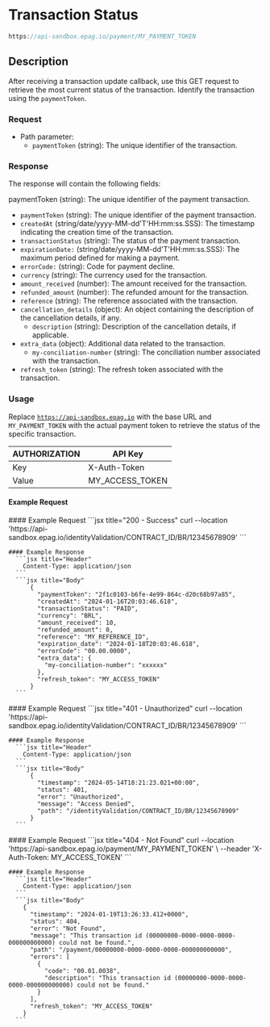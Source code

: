 
# Transaction Status

```jsx
https://api-sandbox.epag.io/payment/MY_PAYMENT_TOKEN
```

## Description

After receiving a transaction update callback, use this GET request to retrieve the most current status of the transaction. Identify the transaction using the `paymentToken`.

### Request

- Path parameter:
  - <code>paymentToken</code> (string): The unique identifier of the transaction.


### Response
The response will contain the following fields:

paymentToken (string): The unique identifier of the payment transaction.

- <code>paymentToken</code> (string): The unique identifier of the payment transaction.
- <code>createdAt</code> (string/date/yyyy-MM-dd'T'HH:mm:ss.SSS): The timestamp indicating the creation time of the transaction.
- <code>transactionStatus</code> (string): The status of the payment transaction.
- <code>expirationDate:</code> (string/date/yyyy-MM-dd'T'HH:mm:ss.SSS): The maximum period defined for making a payment.
- <code>errorCode:</code> (string): Code for payment decline.
- <code>currency</code> (string): The currency used for the transaction.
- <code>amount_received</code> (number): The amount received for the transaction.
- <code>refunded_amount</code> (number): The refunded amount for the transaction.
- <code>reference</code> (string): The reference associated with the transaction.
- <code>cancellation_details</code> (object): An object containing the description of the cancellation details, if any.
  - <code>description</code> (string): Description of the cancellation details, if applicable.
- <code>extra_data</code> (object): Additional data related to the transaction.
  - <code>my-conciliation-number</code> (string): The conciliation number associated with the transaction.
- <code>refresh_token</code> (string): The refresh token associated with the transaction.

### Usage

Replace <code>https://api-sandbox.epag.io</code> with the base URL and <code>MY_PAYMENT_TOKEN</code> with the actual payment token to retrieve the status of the specific transaction.

| AUTHORIZATION | API Key         | 
| ------------- | --------------- |
| Key           | X-Auth-Token    |
| Value         | MY_ACCESS_TOKEN |

#### Example Request

<Tabs>
  <TabItem value="success" label="200 - Success" default>
    #### Example Request
      ```jsx title="200 - Success"
          curl --location 'https://api-sandbox.epag.io/identityValidation/CONTRACT_ID/BR/12345678909'
      ```
    
    #### Example Response
      ```jsx title="Header"
        Content-Type: application/json
      ``` 
      ```jsx title="Body"
          {
            "paymentToken": "2f1c0103-b6fe-4e99-864c-d20c68b97a85",
            "createdAt": "2024-01-16T20:03:46.618",
            "transactionStatus": "PAID",
            "currency": "BRL",
            "amount_received": 10,
            "refunded_amount": 0,
            "reference": "MY_REFERENCE_ID",
            "expiration_date": "2024-01-18T20:03:46.618",
            "errorCode": "00.00.0000",
            "extra_data": {
              "my-conciliation-number": "xxxxxx"
            },
            "refresh_token": "MY_ACCESS_TOKEN"
          }
      ```      
  </TabItem>
  <TabItem value="unauthorized" label="401 - Unauthorized">
    #### Example Request
      ```jsx title="401 - Unauthorized"
          curl --location 'https://api-sandbox.epag.io/identityValidation/CONTRACT_ID/BR/12345678909'
      ```

    #### Example Response
      ```jsx title="Header"
        Content-Type: application/json
      ```  
      ```jsx title="Body"
          {
            "timestamp": "2024-05-14T18:21:23.021+00:00",
            "status": 401,
            "error": "Unauthorized",
            "message": "Access Denied",
            "path": "/identityValidation/CONTRACT_ID/BR/12345678909"
          }
      ```
  </TabItem>
  <TabItem value="not-found" label="404 - Not Found">
    #### Example Request
      ```jsx title="404 - Not Found"
        curl --location 'https://api-sandbox.epag.io/payment/MY_PAYMENT_TOKEN' \
        --header 'X-Auth-Token: MY_ACCESS_TOKEN'
      ```

    #### Example Response
      ```jsx title="Header"
        Content-Type: application/json
      ```  
      ```jsx title="Body"
        {
          "timestamp": "2024-01-19T13:26:33.412+0000",
          "status": 404,
          "error": "Not Found",
          "message": "This transaction id (00000000-0000-0000-0000-000000000000) could not be found.",
          "path": "/payment/00000000-0000-0000-0000-000000000000",
          "errors": [
            {
              "code": "00.01.0038",
              "description": "This transaction id (00000000-0000-0000-0000-000000000000) could not be found."
            }
          ],
          "refresh_token": "MY_ACCESS_TOKEN"
        }
      ```
  </TabItem>
</Tabs>